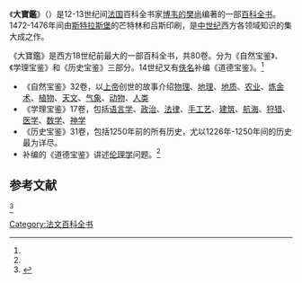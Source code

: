 《'''大寶鑑'''》（{{lang-la|''Speculum majus''}}）是12-13世纪间[[法国|法国]]百科全书家[[博韦的樊尚|博韦的樊尚]]编著的一部[[百科全书|百科全书]]。1472-1476年间由[[斯特拉斯堡|斯特拉斯堡]]的芒特林和吕斯印刷，是[[中世纪|中世纪]]西方各领域知识的集大成之作。

《大寶鑑》是西方18世纪前最大的一部百科全书，共80卷。分为《自然宝鉴》、《学理宝鉴》和《历史宝鉴》三部分。14世纪又有[[佚名|佚名]]补编《道德宝鉴》。<ref name="金常政" />

*《自然宝鉴》32卷，以[[上帝|上帝]]创世的故事介绍[[物理|物理]]、[[地理|地理]]、[[地质|地质]]、[[农业|农业]]、[[炼金术|炼金术]]、[[植物|植物]]、[[天文|天文]]、[[气象|气象]]、[[动物|动物]]、[[人类|人类]]
*《学理宝鉴》17卷，包括[[语言学|语言学]]、[[政治|政治]]、[[法律|法律]]、[[手工艺|手工艺]]、[[建筑|建筑]]、[[航海|航海]]、[[狩猎|狩猎]]、[[医学|医学]]、[[数学|数学]]、[[神学|神学]]
*《历史宝鉴》31卷，包括1250年前的所有历史，尤以1226年-1250年间的历史最为详尽。
*补编的《道德宝鉴》讲述[[伦理学|伦理学]]问题。<ref name="金常政" />

==参考文献==
<div class="references-small">
<references>
<ref name="金常政">{{cite book| author = [[金常政|金常政]] | title = 百科全书的故事 | publisher = 北京图书馆出版社 | date = 2005-03 | location = 北京 | pages =32-33 | url = | doi = | id = | isbn = 7501326231 }}</ref>
</references>
</div>

{{stub}}
[[Category:法文百科全书|Category:法文百科全书]]